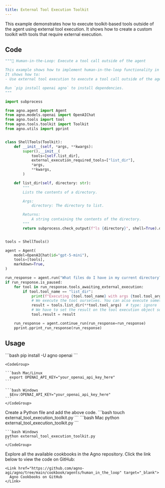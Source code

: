 ```yaml
---
title: External Tool Execution Toolkit
---
```


This example demonstrates how to execute toolkit-based tools outside of the agent using external tool execution. It shows how to create a custom toolkit with tools that require external execution.

## Code

```python external_tool_execution_toolkit.py
"""🤝 Human-in-the-Loop: Execute a tool call outside of the agent

This example shows how to implement human-in-the-loop functionality in your Agno tools.
It shows how to:
- Use external tool execution to execute a tool call outside of the agent

Run `pip install openai agno` to install dependencies.
"""

import subprocess

from agno.agent import Agent
from agno.models.openai import OpenAIChat
from agno.tools import tool
from agno.tools.toolkit import Toolkit
from agno.utils import pprint


class ShellTools(Toolkit):
    def __init__(self, *args, **kwargs):
        super().__init__(
            tools=[self.list_dir],
            external_execution_required_tools=["list_dir"],
            *args,
            **kwargs,
        )

    def list_dir(self, directory: str):
        """
        Lists the contents of a directory.

        Args:
            directory: The directory to list.

        Returns:
            A string containing the contents of the directory.
        """
        return subprocess.check_output(f"ls {directory}", shell=True).decode("utf-8")


tools = ShellTools()

agent = Agent(
    model=OpenAIChat(id="gpt-5-mini"),
    tools=[tools],
    markdown=True,
)

run_response = agent.run("What files do I have in my current directory?")
if run_response.is_paused:
    for tool in run_response.tools_awaiting_external_execution:
        if tool.tool_name == "list_dir":
            print(f"Executing {tool.tool_name} with args {tool.tool_args} externally")
            # We execute the tool ourselves. You can also execute something completely external here.
            result = tools.list_dir(**tool.tool_args)  # type: ignore
            # We have to set the result on the tool execution object so that the agent can continue
            tool.result = result

    run_response = agent.continue_run(run_response=run_response)
    pprint.pprint_run_response(run_response)
```

## Usage

<Steps>
  <Snippet file="create-venv-step.mdx" />

  <Step title="Install libraries">
    ```bash
    pip install -U agno openai
    ```
  </Step>

  <Step title="Export your OpenAI API key">

    <CodeGroup>

    ```bash Mac/Linux
      export OPENAI_API_KEY="your_openai_api_key_here"
    ```

    ```bash Windows
      $Env:OPENAI_API_KEY="your_openai_api_key_here"
    ```
    </CodeGroup> 
  </Step>

  <Step title="Create a Python file">
    Create a Python file and add the above code.
    ```bash
    touch external_tool_execution_toolkit.py
    ```
  </Step>

  <Step title="Run Agent">
    <CodeGroup>
    ```bash Mac
    python external_tool_execution_toolkit.py
    ```
    
    ```bash Windows  
    python external_tool_execution_toolkit.py
    ```
    </CodeGroup>
  </Step>

  <Step title="Find All Cookbooks">
    Explore all the available cookbooks in the Agno repository. Click the link below to view the code on GitHub:

    <Link href="https://github.com/agno-agi/agno/tree/main/cookbook/agents/human_in_the_loop" target="_blank">
      Agno Cookbooks on GitHub
    </Link>
  </Step>
</Steps>